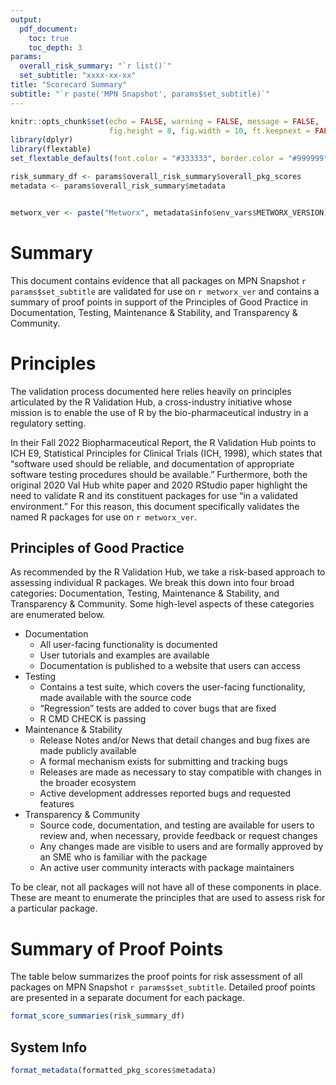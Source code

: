 ```yaml
---
output:
  pdf_document:
    toc: true
    toc_depth: 3
params:
  overall_risk_summary: "`r list()`"
  set_subtitle: "xxxx-xx-xx"
title: "Scorecard Summary"
subtitle: "`r paste('MPN Snapshot', params$set_subtitle)`"
---
```


```r
knitr::opts_chunk$set(echo = FALSE, warning = FALSE, message = FALSE,
                      fig.height = 8, fig.width = 10, ft.keepnext = FALSE)
library(dplyr)
library(flextable)
set_flextable_defaults(font.color = "#333333", border.color = "#999999", padding = 4)
```

```r
risk_summary_df <- params$overall_risk_summary$overall_pkg_scores
metadata <- params$overall_risk_summary$metadata


metworx_ver <- paste("Metworx", metadata$info$env_vars$METWORX_VERSION)
```


# Summary
This document contains evidence that all packages on MPN Snapshot `r params$set_subtitle` are validated for use on `r metworx_ver` and contains a summary of proof points in support of the Principles of Good Practice in Documentation, Testing, Maintenance & Stability, and Transparency & Community. 

# Principles
The validation process documented here relies heavily on principles articulated by the R Validation Hub, a cross-industry initiative whose mission is to enable the use of R by the bio-pharmaceutical industry in a regulatory setting. 

In their Fall 2022 Biopharmaceutical Report, the R Validation Hub points to ICH E9, Statistical Principles for Clinical Trials (ICH, 1998), which states that “software used should be reliable, and documentation of appropriate software testing procedures should be available.” Furthermore, both the original 2020 Val Hub white paper and 2020 RStudio paper highlight the need to validate R and its constituent packages for use “in a validated environment.” For this reason, this document specifically validates the named R packages for use on `r metworx_ver`.

## Principles of Good Practice
As recommended by the R Validation Hub, we take a risk-based approach to assessing individual R packages. We break this down into four broad categories: Documentation, Testing, Maintenance & Stability, and Transparency & Community. Some high-level aspects of these categories are enumerated below.

 - Documentation
    - All user-facing functionality is documented
    - User tutorials and examples are available
    - Documentation is published to a website that users can access
 - Testing
    - Contains a test suite, which covers the user-facing functionality, made available with the source code
    - “Regression” tests are added to cover bugs that are fixed
    - R CMD CHECK is passing
 - Maintenance & Stability
    - Release Notes and/or News that detail changes and bug fixes are made publicly available
    - A formal mechanism exists for submitting and tracking bugs
    - Releases are made as necessary to stay compatible with changes in the broader ecosystem
    - Active development addresses reported bugs and requested features
 - Transparency & Community
    - Source code, documentation, and testing are available for users to review and, when necessary, provide feedback or request changes
    - Any changes made are visible to users and are formally approved by an SME who is familiar with the package
    - An active user community interacts with package maintainers

To be clear, not all packages will not have all of these components in place. These are meant to enumerate the principles that are used to assess risk for a particular package.


# Summary of Proof Points

The table below summarizes the proof points for risk assessment of all packages on MPN Snapshot `r params$set_subtitle`. Detailed proof points are presented in a separate document for each package.

```r
format_score_summaries(risk_summary_df)
```


## System Info
```r
format_metadata(formatted_pkg_scores$metadata)
```

